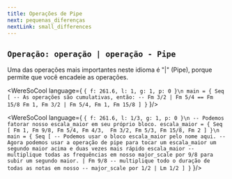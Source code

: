 ```yaml
---
title: Operações de Pipe 
next: pequenas_diferenças
nextLink: small_differences
---
```


## `Operação: operação | operação - Pipe` 
Uma das operações mais importantes neste idioma é "|" (Pipe),
porque permite que você encadeie as operações.


<WereSoCool language={
`{ f: 261.6, l: 1, g: 1, p: 0 }\n
main = {
  Seq [
    -- As operações são cumulativas, então:
    -- Fm 3/2 | Fm 5/4 == Fm 15/8
    Fm 1,
    Fm 3/2 | Fm 5/4,
    Fm 1,
    Fm 15/8
  ]
}`
}/>

<WereSoCool language={
`{ f: 261.6, l: 1/3, g: 1, p: 0 }\n
-- Podemos fatorar nosso escala_maior em seu próprio bloco.
escala_maior = {
	Seq [
        Fm 1, Fm 9/8, Fm 5/4, Fm 4/3, 
        Fm 3/2, Fm 5/3, Fm 15/8, Fm 2
  ]
}\n
main = {
  Seq [
     -- Podemos usar o bloco escala_maior pelo nome aqui.
     -- Agora podemos usar a operação de pipe para tocar um escala_maior um segundo maior acima e duas vezes mais rápido
     escala_maior
     -- multiplique todas as frequências em nosso major_scale por 9/8 para subir um segundo maior.
     | Fm 9/8
     -- multiplique todo o duração de todas as notas em nosso
     -- major_scale por 1/2
     | Lm 1/2
  ]
}`
}/>

